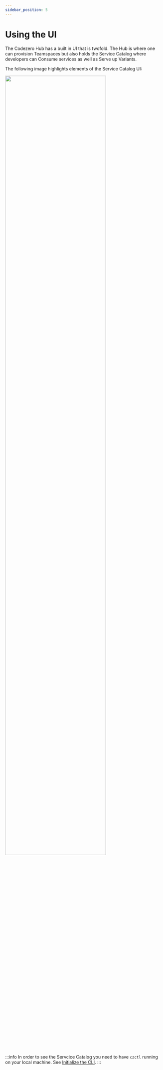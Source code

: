 ```yaml
---
sidebar_position: 5
---
```


# Using the UI


The Codezero Hub has a built in UI that is twofold. The Hub is where one can provision Teamspaces but also holds the Service Catalog where developers can Consume services as well as Serve up Variants.

The following image highlights elements of the Service Catalog UI:


<div class="text--center">
  <img width="80%" src={ServiceCatalogImg}/>
</div>

:::info
In order to see the Servcice Catalog you need to have `czctl` running on your local machine.  See [Initialize the CLI](/guides/using-cli#initialize-the-cli).
:::
